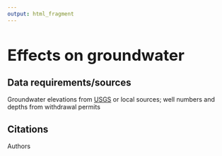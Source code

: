 ```yaml
---
output: html_fragment
---
```


<style type="text/css">
  h1{
  font-size: 2.5em;
}
</style>

# Effects on groundwater

## Data requirements/sources
Groundwater elevations from [USGS](https://waterdata.usgs.gov/nwis/gw){target="_blank"} or local sources; well numbers and depths from withdrawal permits

## Citations
Authors
